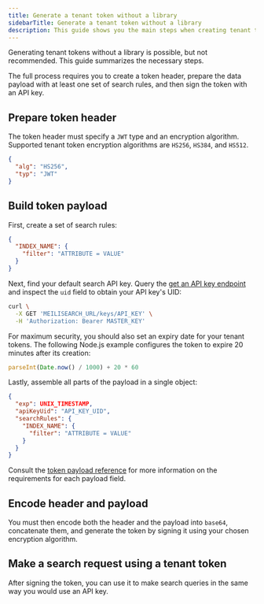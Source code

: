 ```yaml
---
title: Generate a tenant token without a library
sidebarTitle: Generate a tenant token without a library
description: This guide shows you the main steps when creating tenant tokens without using any libraries.
---
```



Generating tenant tokens without a library is possible, but not recommended. This guide summarizes the necessary steps.

The full process requires you to create a token header, prepare the data payload with at least one set of search rules, and then sign the token with an API key.

## Prepare token header

The token header must specify a `JWT` type and an encryption algorithm. Supported tenant token encryption algorithms are `HS256`, `HS384`, and `HS512`.

```json
{
  "alg": "HS256",
  "typ": "JWT"
}
```

## Build token payload

First, create a set of search rules:

```json
{
  "INDEX_NAME": {
    "filter": "ATTRIBUTE = VALUE"
  }
}
```

Next, find your default search API key. Query the [get an API key endpoint](/reference/api/keys#get-one-key) and inspect the `uid`  field to obtain your API key's UID:

```sh
curl \
  -X GET 'MEILISEARCH_URL/keys/API_KEY' \
  -H 'Authorization: Bearer MASTER_KEY'
```

For maximum security, you should also set an expiry date for your tenant tokens. The following Node.js example configures the token to expire 20 minutes after its creation:

```js
parseInt(Date.now() / 1000) + 20 * 60
```

Lastly, assemble all parts of the payload in a single object:

```json
{
  "exp": UNIX_TIMESTAMP,
  "apiKeyUid": "API_KEY_UID",
  "searchRules": {
    "INDEX_NAME": {
      "filter": "ATTRIBUTE = VALUE"
    }
  }
}
```

Consult the [token payload reference](/learn/security/tenant_token_reference) for more information on the requirements for each payload field.

## Encode header and payload

You must then encode both the header and the payload into `base64`, concatenate them, and generate the token by signing it using your chosen encryption algorithm.

## Make a search request using a tenant token

After signing the token, you can use it to make search queries in the same way you would use an API key.

<CodeSamplesTenantTokenGuideSearchNoSdk1 />
